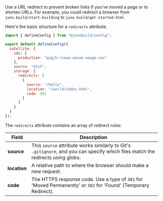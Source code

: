 Use a URL redirect to prevent broken links if you've moved a page or to shorten URLs. For example, you could redirect a browser from `juno.build/start-building` to `juno.build/get-started.html`.

Here's the basic structure for a `redirects` attribute.

```javascript title="juno.config.js"
import { defineConfig } from "@junobuild/config";

export default defineConfig({
  satellite: {
    ids: {
      production: "qsgjb-riaaa-aaaaa-aaaga-cai"
    },
    source: "dist",
    storage: {
      redirects: [
        {
          source: "/hello",
          location: "/world/index.html",
          code: 301
        }
      ]
    }
  }
});
```

The `redirects` attribute contains an array of redirect rules:

| Field        | Description                                                                                                                     |
| ------------ | ------------------------------------------------------------------------------------------------------------------------------- |
| **source**   | This `source` attribute works similarly to Git's `.gitignore`, and you can specify which files match the redirects using globs. |
| **location** | A relative path to where the browser should make a new request.                                                                 |
| **code**     | The HTTPS response code. Use a type of `301` for 'Moved Permanently' or `302` for 'Found' (Temporary Redirect).                 |
